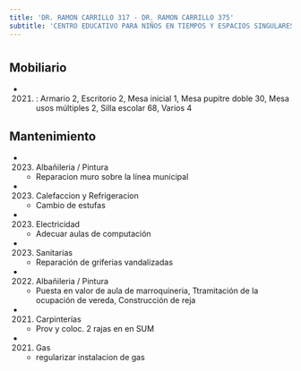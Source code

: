 ```yaml
---
title: 'DR. RAMON CARRILLO 317 - DR. RAMON CARRILLO 375'
subtitle: 'CENTRO EDUCATIVO PARA NIÑOS EN TIEMPOS Y ESPACIOS SINGULARES N° 01 - CFP Nº02 (ANEXO)'
---
```


#


## Mobiliario

*  (2021) : Armario 2, Escritorio 2, Mesa inicial 1, Mesa pupitre doble 30, Mesa usos múltiples 2, Silla escolar 68, Varios 4 





## Mantenimiento

*  (2023) Albañileria / Pintura 
    + Reparacion muro sobre la línea municipal

*  (2023) Calefaccion y Refrigeracion 
    + Cambio de estufas

*  (2023) Electricidad 
    + Adecuar aulas de computación

*  (2023) Sanitarias 
    + Reparación de griferias vandalizadas

*  (2022) Albañileria / Pintura 
    + Puesta en valor de aula de marroquineria, Ttramitación de la ocupación  de vereda, Construcción de reja

*  (2021) Carpinterías 
    + Prov y coloc. 2 rajas en en SUM

*  (2021) Gas 
    + regularizar instalacion de gas



